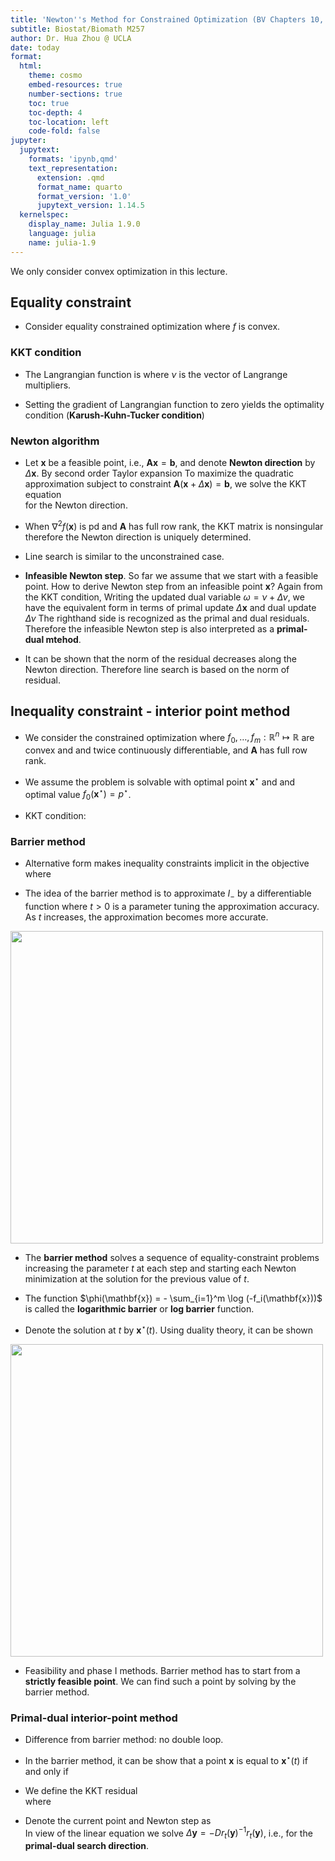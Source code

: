 ```yaml
---
title: 'Newton''s Method for Constrained Optimization (BV Chapters 10, 11)'
subtitle: Biostat/Biomath M257
author: Dr. Hua Zhou @ UCLA
date: today
format:
  html:
    theme: cosmo
    embed-resources: true
    number-sections: true
    toc: true
    toc-depth: 4
    toc-location: left
    code-fold: false
jupyter:
  jupytext:
    formats: 'ipynb,qmd'
    text_representation:
      extension: .qmd
      format_name: quarto
      format_version: '1.0'
      jupytext_version: 1.14.5
  kernelspec:
    display_name: Julia 1.9.0
    language: julia
    name: julia-1.9
---
```


We only consider convex optimization in this lecture.

## Equality constraint

* Consider equality constrained optimization
\begin{eqnarray*}
    &\text{minimize}& f(\mathbf{x}) \\
    &\text{subject to}& \mathbf{A} \mathbf{x} = \mathbf{b},
\end{eqnarray*}
where $f$ is convex.

### KKT condition

* The Langrangian function is
\begin{eqnarray*}
    L(\mathbf{x}, \lambda) = f(\mathbf{x}) + \nu^T(\mathbf{A} \mathbf{x} - \mathbf{b}),
\end{eqnarray*}
where $\nu$ is the vector of Langrange multipliers. 

* Setting the gradient of Langrangian function to zero yields the optimality condition (**Karush-Kuhn-Tucker condition**)
\begin{eqnarray*}
    \mathbf{A} \mathbf{x}^\star &=& \mathbf{b} \quad \quad (\text{primal feasibility condition}) \\
    \nabla f(\mathbf{x}^\star) + \mathbf{A}^T \nu^\star &=& \mathbf{0} \quad \quad (\text{dual feasibility condition})
\end{eqnarray*}

### Newton algorithm

* Let $\mathbf{x}$ be a feasible point, i.e., $\mathbf{A} \mathbf{x} = \mathbf{b}$, and denote **Newton direction** by $\Delta \mathbf{x}$. By second order Taylor expansion
\begin{eqnarray*}
	f(\mathbf{x} + \Delta \mathbf{x}) \approx f(\mathbf{x}) + \nabla f(\mathbf{x})^T \Delta \mathbf{x} + \frac 12 \Delta \mathbf{x}^T \nabla^2 f(\mathbf{x}) \Delta \mathbf{x}.
\end{eqnarray*}
To maximize the quadratic approximation subject to constraint $\mathbf{A}(\mathbf{x} + \Delta \mathbf{x}) = \mathbf{b}$, we solve the KKT equation  
\begin{eqnarray*}
    \begin{pmatrix}
    \nabla^2 f(\mathbf{x}) & \mathbf{A}^T \\
    \mathbf{A} & \mathbf{0}
    \end{pmatrix} \begin{pmatrix}
    \Delta \mathbf{x} \\
    \nu
    \end{pmatrix} = \begin{pmatrix}
    \, - \nabla f(\mathbf{x}) \\
    \mathbf{0}
    \end{pmatrix}
\end{eqnarray*}
for the Newton direction. 

* When $\nabla^2 f(\mathbf{x})$ is pd and $\mathbf{A}$ has full row rank, the KKT matrix is nonsingular therefore the Newton direction is uniquely determined.

* Line search is similar to the unconstrained case.

* **Infeasible Newton step**. So far we assume that we start with a feasible point. How to derive Newton step from an infeasible point $\mathbf{x}$? Again from the KKT condition,
\begin{eqnarray*}
    \begin{pmatrix}
    \nabla^2 f(\mathbf{x}) & \mathbf{A}^T \\
    \mathbf{A} & \mathbf{0}
    \end{pmatrix} \begin{pmatrix}
    \Delta \mathbf{x} \\ \omega
    \end{pmatrix} = - \begin{pmatrix} \nabla f(\mathbf{x}) \\ \mathbf{A} \mathbf{x} - \mathbf{b}
    \end{pmatrix}.
\end{eqnarray*}
Writing the updated dual variable $\omega = \nu + \Delta \nu$, we have the equivalent form in terms of primal update $\Delta \mathbf{x}$ and dual update $\Delta \nu$
\begin{eqnarray*}
    \begin{pmatrix}
    \nabla^2 f(\mathbf{x}) & \mathbf{A}^T \\
    \mathbf{A} & \mathbf{0}
    \end{pmatrix} \begin{pmatrix}
    \Delta \mathbf{x} \\ \Delta \nu
    \end{pmatrix} = - \begin{pmatrix} \nabla f(\mathbf{x}) + \mathbf{A}^T \nu \\ \mathbf{A} \mathbf{x} - \mathbf{b}
    \end{pmatrix}.
\end{eqnarray*}
The righthand side is recognized as the primal and dual residuals. Therefore the infeasible Newton step is also interpreted as a **primal-dual mtehod**.

* It can be shown that the norm of the residual decreases along the Newton direction. Therefore line search is based on the norm of residual.

## Inequality constraint - interior point method

* We consider the constrained optimization
\begin{eqnarray*}
    &\text{minimize}& f_0(\mathbf{x}) \\
    &\text{subject to}& f_i(\mathbf{x}) \le 0, \quad i = 1,\ldots,m \\
    & & \mathbf{A} \mathbf{x} = \mathbf{b},
\end{eqnarray*}
where $f_0, \ldots, f_m: \mathbb{R}^n \mapsto \mathbb{R}$ are convex and and twice continuously differentiable, and $\mathbf{A}$ has full row rank. 

* We assume the problem is solvable with optimal point $\mathbf{x}^\star$ and and optimal value $f_0(\mathbf{x}^\star) = p^\star$. 

* KKT condition:
\begin{eqnarray*}
    \mathbf{A} \mathbf{x}^\star = \mathbf{b}, f_i(\mathbf{x}^\star) &\le& 0, i = 1,\ldots,m \quad (\text{primal feasibility}) \\
    \lambda^\star &\succeq& \mathbf{0} \\
    \nabla f_0(\mathbf{x}^\star) + \sum_{i=1}^m \lambda_i^\star \nabla f_i(\mathbf{x}^\star) + \mathbf{A}^T \nu^\star &=& \mathbf{0} \quad \quad \quad \quad \quad \quad (\text{dual feasibility}) \\
    \lambda_i^\star f_i(\mathbf{x}^\star) &=& 0, \quad i = 1,\ldots,m.
\end{eqnarray*}

### Barrier method

* Alternative form makes inequality constraints implicit in the objective
\begin{eqnarray*}
    &\text{minimize}& f_0(\mathbf{x}) + \sum_{i=1}^m I_-(f_i(\mathbf{x})) \\
    &\text{subject to}& \mathbf{A} \mathbf{x} = \mathbf{b},
\end{eqnarray*}
where
\begin{eqnarray*}
    I_-(u) = \begin{cases}
    0 & u \le 0 \\
    \infty & u > 0
    \end{cases}.
\end{eqnarray*}

* The idea of the barrier method is to approximate $I_-$ by a differentiable function
\begin{eqnarray*}
    \hat I_-(u) = - (1/t) \log (-u), \quad u < 0,
\end{eqnarray*}
where $t>0$ is a parameter tuning the approximation accuracy. As $t$ increases, the approximation becomes more accurate.

<img src="./log_barrier.png" width="500" align="center"/>

* The **barrier method** solves a sequence of equality-constraint problems
\begin{eqnarray*}
    &\text{minimize}& t f_0(\mathbf{x}) - \sum_{i=1}^m \log(-f_i(\mathbf{x})) \\
    &\text{subject to}& \mathbf{A} \mathbf{x} = \mathbf{b},
\end{eqnarray*}
increasing the parameter $t$ at each step and starting each Newton minimization at the solution for the previous value of $t$.

* The function $\phi(\mathbf{x}) = - \sum_{i=1}^m \log (-f_i(\mathbf{x}))$ is called the **logarithmic barrier** or **log barrier** function.
    
* Denote the solution at $t$ by $\mathbf{x}^\star(t)$. Using duality theory, it can be shown
\begin{eqnarray*}
    f_0(\mathbf{x}^\star(t)) - p^\star \le m / t.
\end{eqnarray*}

<img src="./lp_centralpath.png" width="500" align="center"/>

* Feasibility and phase I methods. Barrier method has to start from a **strictly feasible point**. We can find such a point by solving
\begin{eqnarray*}
    &\text{minimize}& s \\
    &\text{subject to}& f_i(\mathbf{x}) \le s, \quad i = 1,\ldots,m \\
    & & \mathbf{A} \mathbf{x} = \mathbf{b}
\end{eqnarray*}
by the barrier method.

### Primal-dual interior-point method

* Difference from barrier method: no double loop.

* In the barrier method, it can be show that a point $\mathbf{x}$ is equal to $\mathbf{x}^\star(t)$ if and only if  
\begin{eqnarray*}
    \nabla f_0(\mathbf{x}) + \sum_{i=1}^m \lambda_i \nabla f_i(\mathbf{x}) + \mathbf{A}^T \nu &=& \mathbf{0} \\
    \, - \lambda_i f_i(\mathbf{x}) &=& 1/t, \quad i = 1,\ldots,m \\
    \mathbf{A} \mathbf{x} &=& \mathbf{b}.
\end{eqnarray*}

* We define the KKT residual  
\begin{eqnarray*}
    r_t(\mathbf{x}, \lambda, \nu) = \begin{pmatrix}
    \nabla f_0(\mathbf{x}) + Df(\mathbf{x})^T \lambda + \mathbf{A}^T \nu \\
    \, - \text{diag}(\lambda) f(\mathbf{x}) - (1/t) \mathbf{1} \\
    \mathbf{A} \mathbf{x} - \mathbf{b}
    \end{pmatrix} \triangleq \begin{pmatrix}
    r_{\text{dual}} \\
    r_{\text{cent}} \\
    r_{\text{pri}}
    \end{pmatrix},
\end{eqnarray*}
where
\begin{eqnarray*}
    f(\mathbf{x}) = \begin{pmatrix}
    f_1(\mathbf{x}) \\
    \vdots \\
    f_m(\mathbf{x})
    \end{pmatrix}, \quad Df(\mathbf{x}) = \begin{pmatrix}
    \nabla f_1(\mathbf{x})^T \\
    \vdots \\
    \nabla f_m(\mathbf{x})^T
    \end{pmatrix}.
\end{eqnarray*}

* Denote the current point and Newton step as  
\begin{eqnarray*}
    \mathbf{y} = (\mathbf{x}, \lambda, \nu), \quad \Delta \mathbf{y} = (\Delta \mathbf{x}, \Delta \lambda, \Delta \nu).
\end{eqnarray*}
In view of the linear equation
\begin{eqnarray*}
    r_t(\mathbf{y} + \Delta \mathbf{y}) \approx r_t(\mathbf{y}) + Dr_t(\mathbf{y}) \Delta \mathbf{y} = \mathbf{0},
\end{eqnarray*}
we solve $\Delta \mathbf{y} = - D r_t(\mathbf{y})^{-1} r_t(\mathbf{y})$, i.e.,
\begin{eqnarray*}
    \begin{pmatrix}
    \nabla^2 f_0(\mathbf{x}) + \sum_{i=1}^m \lambda_i \nabla^2 f_i(\mathbf{x}) & Df(\mathbf{x})^T & \mathbf{A}^T \\
    \, - \text{diag}(\lambda) Df(\mathbf{x}) & - \text{diag}(f(\mathbf{x})) & \mathbf{0} \\
    \mathbf{A} & \mathbf{0} & \mathbf{0} 
    \end{pmatrix} \begin{pmatrix}
    \Delta \mathbf{x} \\
    \Delta \lambda \\
    \Delta \nu
    \end{pmatrix} = - \begin{pmatrix}
    r_{\text{dual}} \\
    r_{\text{cent}} \\
    r_{\text{pri}}    
    \end{pmatrix}
\end{eqnarray*}
for the **primal-dual search direction**.

